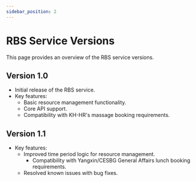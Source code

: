 ```yaml
---
sidebar_position: 2
---
```


# RBS Service Versions

This page provides an overview of the RBS service versions.

## Version 1.0

- Initial release of the RBS service.
- Key features:
  - Basic resource management functionality.
  - Core API support.
  - Compatibility with KH-HR's massage booking requirements.

## Version 1.1

- Key features:
  - Improved time period logic for resource management.
    - Compatibility with Yangxin/CESBG General Affairs lunch booking requirements.
  - Resolved known issues with bug fixes.
